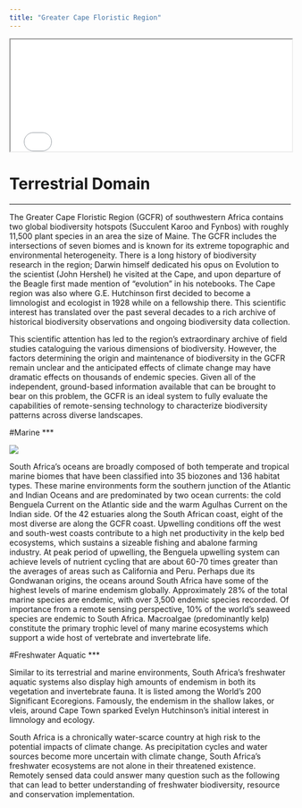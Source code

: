 ```yaml
---
title: "Greater Cape Floristic Region"
---
```


<iframe src="map.html" height="200" width="100%"></iframe>

<!-- Adam- Namaqua is shown on the map, how should we include it below?, also do we have an pretty pictures? -->
# Terrestrial Domain
***
The Greater Cape Floristic Region (GCFR) of southwestern Africa contains two global biodiversity hotspots (Succulent Karoo and Fynbos) with roughly 11,500 plant species in an area the size of Maine. The GCFR includes the intersections of seven biomes and is known for its extreme topographic and environmental heterogeneity. There is a long history of biodiversity research in the region; Darwin himself dedicated his opus on Evolution to the scientist (John Hershel) he visited at the Cape, and upon departure of the Beagle first made mention of "evolution" in his notebooks. The Cape region was also where G.E. Hutchinson first decided to become a limnologist and ecologist in 1928 while on a fellowship there. This scientific interest has translated over the past several decades to a rich archive of historical biodiversity observations and ongoing biodiversity data collection.

This scientific attention has led to the region’s extraordinary archive of field studies cataloguing the various dimensions of biodiversity. However, the factors determining the origin and maintenance of biodiversity in the GCFR remain unclear and the anticipated effects of climate change may have dramatic effects on thousands of endemic species. Given all of the independent, ground-based information available that can be brought to bear on this problem, the GCFR is an ideal system to fully evaluate the capabilities of remote-sensing technology to characterize biodiversity patterns across diverse landscapes.

#Marine 
***

![](img/za-ocean.JPG)
<!--Adam I threw in a photo I had from De Hoop as a place holder, feel free to throw something with a better JPEG quality -->


South Africa’s oceans are broadly composed of both temperate and tropical marine biomes that have been classified into 35 biozones and 136 habitat types. These marine environments form the southern junction of the Atlantic and Indian Oceans and are predominated by two ocean currents: the cold Benguela Current on the Atlantic side and the warm Agulhas Current on the Indian side. Of the 42 estuaries along the South African coast, eight of the most diverse are along the GCFR coast. Upwelling conditions off the west and south-west coasts contribute to a high net productivity in the kelp bed ecosystems, which sustains a sizeable fishing and abalone farming industry. At peak period of upwelling, the Benguela upwelling system can achieve levels of nutrient cycling that are about 60-70 times greater than the averages of areas such as California and Peru. Perhaps due its Gondwanan origins, the oceans around South Africa have some of the highest levels of marine endemism globally. Approximately 28% of the total marine species are endemic, with over 3,500 endemic species recorded. Of importance from a remote sensing perspective, 10% of the world’s seaweed species are endemic to South Africa. Macroalgae (predominantly kelp) constitute the primary trophic level of many marine ecosystems which support a wide host of vertebrate and invertebrate life.


#Freshwater Aquatic
***

Similar to its terrestrial and marine environments, South Africa’s freshwater aquatic systems also display high amounts of endemism in both its vegetation and invertebrate fauna. It is listed among the World’s 200 Significant Ecoregions. Famously, the endemism in the shallow lakes, or vleis, around Cape Town sparked Evelyn Hutchinson’s initial interest in limnology and ecology.

South Africa is a chronically water-scarce country at high risk to the potential impacts of climate change. As precipitation cycles and water sources become more uncertain with climate change, South Africa’s freshwater ecosystems are not alone in their threatened existence. Remotely sensed data could answer many question such as the following that can lead to better understanding of freshwater biodiversity, resource and conservation implementation.